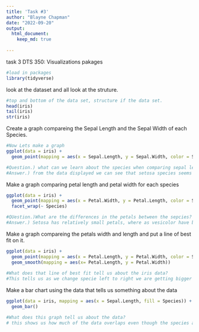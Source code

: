 ```yaml
---
title: 'Task #3'
author: "Blayne Chapman"
date: "2022-09-20"
output:
  html_document:
    keep_md: true
  
---
```

task 3 DTS 350: Visualizations
pakages
```r
#load in packages
library(tidyverse)
```

look at the dataset and all look at the struture.
```r
#top and bottom of the data set, structure if the data set.
head(iris)
tail(iris)
str(iris)
```

Create a graph compareing the Sepal Length and the Sepal Width of each Species.
```r
#Now Lets make a graph
ggplot(data = iris) + 
  geom_point(mapping = aes(x = Sepal.Length, y = Sepal.Width, color = Species, shape = Species))

#Question.) what can we learn about the species when comparing sepal length and sepal width.
#Answer.) from the data displayed we can see that setosa species seems to have wider a wider sepal while versicolor and virginica have similar sepal length and widths. 

```


Make a graph comparing petal length and petal width for each species
```r
ggplot(data = iris) + 
  geom_point(mapping = aes(x = Petal.Width, y = Petal.Length, color = Species, shape = Species))+
  facet_wrap(~ Species)

#QUestion.)What are the differences in the petals between the sepcies?
#Answer.) Setosa has relatively small petals, where as vesicolor have bigger petals than the setosa and smaller petals than Virginica so they can be considered medium sized, Virginica has the largest petals out of all the species.

```

Make a graph compareing the petals width and length and put a line of best fit on it.
```r
ggplot(data = iris) + 
  geom_point(mapping = aes(x = Petal.Length, y = Petal.Width, color = Species, shape = Species))+
  geom_smooth(mapping = aes(x= Petal.Length, y = Petal.Width))
  
#What does that line of best fit tell us about the iris data?
#This tells us as we change specie left to right we are getting bigger petals for the species. It is a gradual increase, as Petal length increases so does Petal width.

```

Make a bar chart using the data that tells us something about the data
```r
ggplot(data = iris, mapping = aes(x = Sepal.Length, fill = Species)) +
  geom_bar()

#What does this graph tell us about the data?
# this shows us how much of the data overlaps even though the species are different they are good amount of overlapping but still seeing a general trend that each species has a different Sepal.Length. 


```







